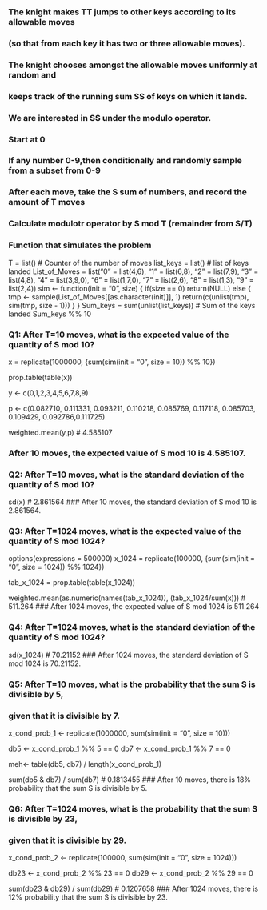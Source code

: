 ### The knight makes TT jumps to other keys according to its allowable moves 
### (so that from each key it has two or three allowable moves). 
### The knight chooses amongst the allowable moves uniformly at random and 
### keeps track of the running sum SS of keys on which it lands. 
### We are interested in SS under the modulo operator.

### Start at 0
### If any number 0-9,then conditionally and randomly sample from a subset from 0-9
### After each move, take the S sum of numbers, and record the amount of T moves
### Calculate modulotr operator by S mod T (remainder from S/T)


### Function that simulates the problem
T = list() # Counter of the number of moves
list_keys = list() # list of keys landed
List_of_Moves = list("0" = list(4,6), "1" = list(6,8), "2" = list(7,9), 
                     "3" = list(4,8), "4" = list(3,9,0), "6" = list(1,7,0), 
                     "7" = list(2,6), "8" = list(1,3), "9" = list(2,4))
sim <- function(init = "0", size) {
  if(size == 0) return(NULL)
  else {
    tmp <- sample(List_of_Moves[[as.character(init)]], 1)
    return(c(unlist(tmp), sim(tmp, size - 1)))
  }
}
Sum_keys = sum(unlist(list_keys))      # Sum of the keys landed
Sum_keys %% 10

### Q1: After T=10 moves, what is the expected value of the quantity of S mod 10?
x = replicate(1000000, {sum(sim(init = "0", size = 10)) %% 10})

prop.table(table(x))

y <- c(0,1,2,3,4,5,6,7,8,9)

p <- c(0.082710, 0.111331, 0.093211, 0.110218, 0.085769, 0.117118, 
       0.085703, 0.109429, 0.092786,0.111725)

weighted.mean(y,p) # 4.585107

### After 10 moves, the expected value of S mod 10 is 4.585107.

### Q2: After T=10 moves, what is the standard deviation of the quantity of S mod 10?
sd(x) # 2.861564
### After 10 moves, the standard deviation of S mod 10 is 2.861564.

### Q3: After T=1024 moves, what is the expected value of the quantity of S mod 1024?
options(expressions = 500000)
x_1024 = replicate(100000, {sum(sim(init = "0", size = 1024)) %% 1024})

tab_x_1024 = prop.table(table(x_1024))

weighted.mean(as.numeric(names(tab_x_1024)), (tab_x_1024/sum(x))) # 511.264
### After 1024 moves, the expected value of S mod 1024 is 511.264

### Q4: After T=1024 moves, what is the standard deviation of the quantity of S mod 1024?
sd(x_1024) # 70.21152
### After 1024 moves, the standard deviation of S mod 1024 is 70.21152.

### Q5: After T=10 moves, what is the probability that the sum S is divisible by 5, 
### given that it is divisible by 7.
x_cond_prob_1 <- replicate(1000000, sum(sim(init = "0", size = 10)))

db5 <- x_cond_prob_1 %% 5 == 0
db7 <- x_cond_prob_1 %% 7 == 0

meh<- table(db5, db7) / length(x_cond_prob_1)

sum(db5 & db7) / sum(db7) # 0.1813455
### After 10 moves, there is 18% probability that the sum S is divisible by 5.

### Q6: After T=1024 moves, what is the probability that the sum S is divisible by 23, 
### given that it is divisible by 29.
x_cond_prob_2 <- replicate(100000, sum(sim(init = "0", size = 1024)))

db23 <- x_cond_prob_2 %% 23 == 0
db29 <- x_cond_prob_2 %% 29 == 0

sum(db23 & db29) / sum(db29) # 0.1207658
### After 1024 moves, there is 12% probability that the sum S is divisible by 23.


